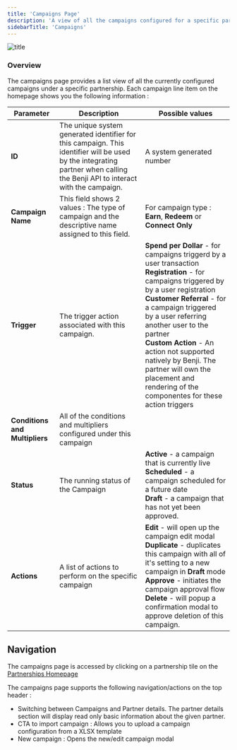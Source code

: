 ```yaml
---
title: 'Campaigns Page'
description: 'A view of all the campaigns configured for a specific partnership'
sidebarTitle: 'Campaigns'
---
```


![title](/images/pilot/campaigns.png)


### Overview

The campaigns page provides a list view of all the currently configured campaigns under a specific partnership. Each campaign line item on the homepage shows you the following information :


| Parameter             | Description             | Possible values          |
| --------------------- | ----------------------- | --------------- |
| **ID**      | The unique system generated identifier for this campaign. This identifier will be used by the integrating partner when calling the Benji API to interact with the campaign. |  A system generated number      |
| **Campaign Name**  | This field shows 2 values : The type of campaign and the descriptive name assigned to this field.       | For campaign type : **Earn**, **Redeem** or **Connect Only**       |
| **Trigger** | The trigger action associated with this campaign. | **Spend per Dollar** - for campaigns triggerd by a user transaction <br/> **Registration** - for campaigns triggered by by a user registration <br/> **Customer Referral** - for a campaign triggered by a user referring another user to the partner <br/> **Custom Action** - An action not supported natively by Benji. The partner will own the placement and rendering of the componentes for these action triggers |
| **Conditions and Multipliers** | All of the conditions and multipliers configured under this campaign | |
| **Status**            | The running status of the Campaign | **Active** - a campaign that is currently live <br/> **Scheduled** - a campaign scheduled for a future date <br/> **Draft** - a campaign that has not yet been approved. |
| **Actions**            | A list of actions to perform on the specific campaign | **Edit** - will open up the campaign edit modal <br/> **Duplicate** - duplicates this campaign with all of it's setting to a new campaign in **Draft** mode <br/> **Approve** - initiates the campaign approval flow <br/> **Delete** - will popup a confirmation modal to approve deletion of this campaign.  |

## Navigation
The campaigns page is accessed by clicking on a partnership tile on the [Partnerships Homepage](/pilot/partnerships)

The campaigns page supports the following navigation/actions on the top header : 
- Switching between Campaigns and Partner details. The partner details section will display read only basic information about the given partner.
- CTA to import campaign : Allows you to upload a campaign configuration from a XLSX template
- New campaign : Opens the new/edit campaign modal


